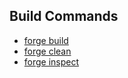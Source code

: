## Build Commands

- [forge build](./forge-build.md)
- [forge clean](./forge-clean.md)
- [forge inspect](./forge-inspect.md)
